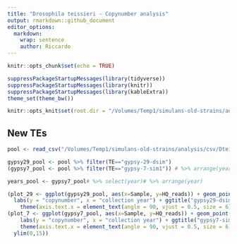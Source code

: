 ```yaml
---
title: "Drosophila teissieri - Copynumber analysis"
output: rmarkdown::github_document
editor_options: 
  markdown: 
    wrap: sentence
    author: Riccardo
---
```


```r
knitr::opts_chunk$set(echo = TRUE)
```

```r
suppressPackageStartupMessages(library(tidyverse))
suppressPackageStartupMessages(library(knitr))
suppressPackageStartupMessages(library(kableExtra))
theme_set(theme_bw())

knitr::opts_knit$set(root.dir = "/Volumes/Temp1/simulans-old-strains/analysis/plots")
```

## New TEs

```r
pool <- read_csv("/Volumes/Temp1/simulans-old-strains/analysis/csv/Dtei/Dtei_new_TEs.csv", show_col_types = FALSE) %>% filter(Sample!="Sample") %>% type_convert() #%>% inner_join(meta_pool, by="Sample")

gypsy29_pool <- pool %>% filter(TE=="gypsy-29-dsim")
(gypsy7_pool <- pool %>% filter(TE=="gypsy-7-sim1")) # %>% arrange(year))

years_pool <- gypsy7_pool# %>% select(year)# %>% arrange(year)

(plot_29 <- ggplot(gypsy29_pool, aes(x=Sample, y=HQ_reads)) + geom_point()) +
  labs(y = "copynumber", x = "collection year") + ggtitle("gypsy29-dsim") +
    theme(axis.text.x = element_text(angle = 90, vjust = 0.5, size = 6))
(plot_7 <- ggplot(gypsy7_pool, aes(x=Sample, y=HQ_reads)) + geom_point() +
    labs(y = "copynumber", x = "collection year") + ggtitle("gypsy7-sim1") +
    theme(axis.text.x = element_text(angle = 90, vjust = 0.5, size = 6))+
  ylim(0,15))
```

